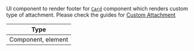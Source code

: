 UI component to render footer for [`Card`](../../ui-components/card) component which renders custom type of attachment. Please check the guides for [Custom Attachment](../guides/custom-attachment)

| Type |
| - |
| Component, element |